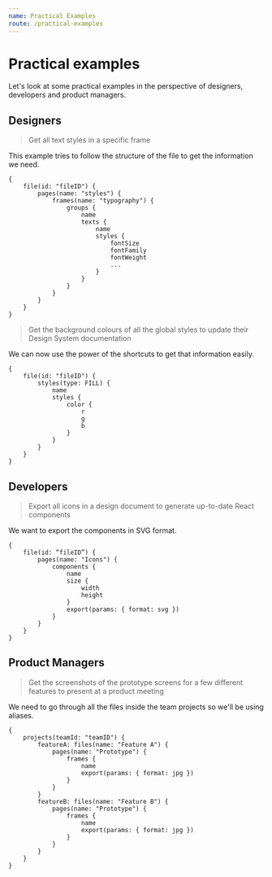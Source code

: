 ```yaml
---
name: Practical Examples
route: /practical-examples
---
```


# Practical examples

Let's look at some practical examples in the perspective of designers, developers and product managers.

## Designers

> Get all text styles in a specific frame

This example tries to follow the structure of the file to get the information we need.

```gql
{
    file(id: "fileID") {
        pages(name: "styles") {
            frames(name: "typography") {
                groups {
                    name
                    texts {
                        name
                        styles {
                            fontSize
                            fontFamily
                            fontWeight
                            ...
                        }
                    }
                }
            }
        }
    }
}
```

> Get the background colours of all the global styles to update their Design System documentation

We can now use the power of the shortcuts to get that information easily.

```gql
{
    file(id: "fileID") {
        styles(type: FILL) {
            name
            styles {
                color {
                    r
                    g
                    b
                }
            }
        }
    }
}
```

## Developers

> Export all icons in a design document to generate up-to-date React components

We want to export the components in SVG format.

```gql
{
    file(id: “fileID”) {
        pages(name: "Icons") {
            components {
                name
                size {
                    width
                    height
                }
                export(params: { format: svg })
            }
        }
    }
}
```

## Product Managers

> Get the screenshots of the prototype screens for a few different features to present at a product meeting

We need to go through all the files inside the team projects so we'll be using aliases.

```gql
{
    projects(teamId: "teamID") {
        featureA: files(name: "Feature A") {
            pages(name: "Prototype") {
                frames {
                    name
                    export(params: { format: jpg })
                }
            }
        }
        featureB: files(name: "Feature B") {
            pages(name: "Prototype") {
                frames {
                    name
                    export(params: { format: jpg })
                }
            }
        }
    }
}
```
